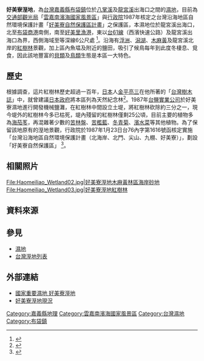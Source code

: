 {{TW Wetlandst
|name      = 好美寮濕地
|image     = Haomeiliao Wetland01.jpg
|imagename = 好美寮溼地
|engname   = Haomeiliao Wetland
|belong    = [[雲嘉南濱海國家風景區|雲嘉南濱海國家風景區管理處]]<br>[[嘉義縣政府|嘉義縣政府]]
|number    = TW017
|type      = 海岸自然濕地及小部分人為濕地
|location  = {{TWN}}[[嘉義縣|嘉義縣]][[布袋鎮|布袋鎮]]
|coordinates = 23°22'01"N 120°07'49"E
|size      = 1,171公頃
|website   = [http://wetland-tw.tcd.gov.tw/WetLandWeb/wetland.php?id=171 國家重要濕地保育計畫－好美寮濕地]
}}
'''好美寮溼地'''，為[[台灣|台灣]][[嘉義縣|嘉義縣]][[布袋鎮|布袋鎮]]位於[[八掌溪|八掌溪]]及[[龍宮溪|龍宮溪]]出海口之間的[[濕地|濕地]]，目前為[[交通部觀光局|交通部觀光局]]「[[雲嘉南濱海國家風景區|雲嘉南濱海國家風景區]]」與[[行政院|行政院]]1987年核定之台灣沿海地區自然環境保護計畫「[[好美寮自然保護區計畫|好美寮自然保護區計畫]]」之保護區，本濕地位於龍宮溪出海口，北至[[布袋商港|布袋商港]]南側，南至[[好美里漁港|好美里漁港]]，東以[[台61線|台61線]]（西濱快速公路）及龍宮溪出海口為界，西側海域至等深線6公尺處 <ref name="wet-1">{{cite web|url=http://wetland-tw.tcd.gov.tw/WetLandWeb/wetland.php?id=171|title=國家重要濕地 好美寮溼地|accessdate=|work=|publisher=|date=|archive-url=https://web.archive.org/web/20150106160627/http://wetland-tw.tcd.gov.tw/WetLandWeb/wetland.php?id=171|archive-date=2015-01-06|dead-url=yes}}</ref>。沿海有[[浮洲|浮洲]]、[[潟湖|潟湖]]、[[木麻黃|木麻黃]]及龍宮溪北岸的[[紅樹林|紅樹林]]景觀，加上區內魚塭及附近的鹽田，吸引了候鳥每年到此度冬棲息、覓食，因此該地豐富的[[貝類|貝類]]及[[鳥類|鳥類]]生態是本區一大特色。

==歷史==
根據調查，這片紅樹林歷史超過一百年，[[日本|日本]]人[[金平亮三|金平亮三]]在他所著的「[[台灣樹木誌|台灣樹木誌]]」中，就曾建議[[日本政府|日本政府]]將本區列為天然紀念林<ref name="wet-2">{{cite web|url=http://issue.udn.com/domestic/wetland/chiayi02.htm|title=好美寮溼地現況|accessdate=2009-01-03|work=|publisher=|date=|deadurl=yes|archiveurl=https://web.archive.org/web/20041225092340/http://issue.udn.com/domestic/wetland/chiayi02.htm|archivedate=2004-12-25}}</ref>。1987年[[台鹽實業公司|台鹽實業公司]]於好美寮濕地進行開發機械鹽灘，在紅樹林中間設立土堤，將紅樹林砍除約三分之一，現今堤外的紅樹林今多已枯死，堤內殘留的紅樹林僅剩25公頃，目前主要的植物多為[[海茄苳|海茄苳]]，再混雜著少數的[[苦林盤|苦林盤]]、[[苦檻藍|苦檻藍]]、[[冬青菊|冬青菊]]、[[濱水菜|濱水菜]]等其他植物。為了保留該地原有的溼地景觀，行政院於1987年1月23日台76內字第1616號函核定實施「台灣沿海地區自然環境保護計畫（北海岸、北門、尖山、九棚、好美寮）」，劃設「好美寮自然保護區」 <ref name="wet-1">{{cite web|url=http://wetland-tw.tcd.gov.tw/WetLandWeb/wetland.php?id=171|title=國家重要濕地 好美寮溼地|accessdate=|work=|publisher=|date=|archive-url=https://web.archive.org/web/20150106160627/http://wetland-tw.tcd.gov.tw/WetLandWeb/wetland.php?id=171|archive-date=2015-01-06|dead-url=yes}}</ref>。

==相關照片==
<gallery>
File:Haomeiliao_Wetland02.jpg|好美寮溼地木麻黃林區海岸砂地
File:Haomeiliao_Wetland03.jpg|好美寮溼地紅樹林
</gallery>

==資料來源==
<references />

==參見==
*[[濕地|濕地]]
*[[台灣溼地列表|台灣溼地列表]]

==外部連結==
{{commons category|Haomeiliao Wetlands}}
*[https://web.archive.org/web/20150106160627/http://wetland-tw.tcd.gov.tw/WetLandWeb/wetland.php?id=171 國家重要濕地 好美寮溼地]
*[https://web.archive.org/web/20041225092340/http://issue.udn.com/domestic/wetland/chiayi02.htm 好美寮溼地現況]

[[Category:嘉義縣地理|Category:嘉義縣地理]]
[[Category:雲嘉南濱海國家風景區|Category:雲嘉南濱海國家風景區]]
[[Category:台灣濕地|Category:台灣濕地]]
[[Category:布袋鎮|Category:布袋鎮]]